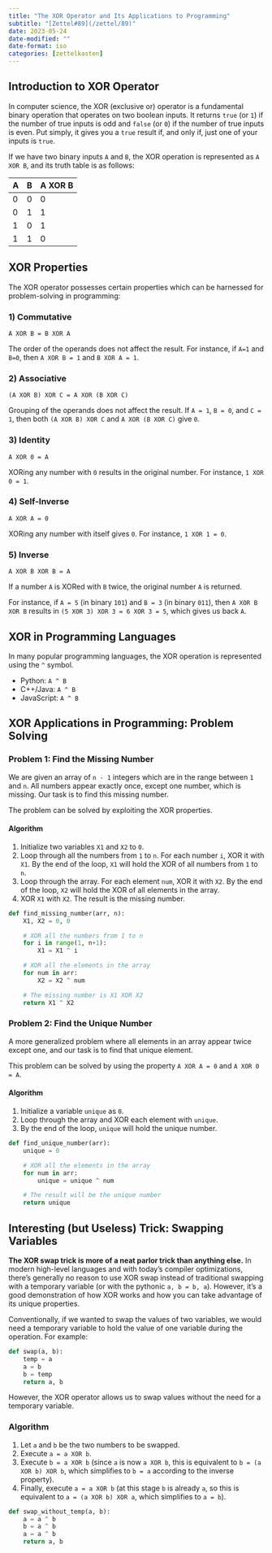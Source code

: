 ```yaml
---
title: "The XOR Operator and Its Applications to Programming"
subtitle: "[Zettel#89](/zettel/89)"
date: 2023-05-24
date-modified: ""
date-format: iso
categories: [zettelkasten]
---
```

## Introduction to XOR Operator

In computer science, the XOR (exclusive or) operator is a fundamental binary operation that operates on two boolean inputs. It returns `true` (or `1`) if the number of true inputs is odd and `false` (or `0`) if the number of true inputs is even. Put simply, it gives you a `true` result if, and only if, just one of your inputs is `true`.

If we have two binary inputs `A` and `B`, the XOR operation is represented as `A XOR B`, and its truth table is as follows:

| A | B | A XOR B |
|---|---|---------|
| 0 | 0 |   0     |
| 0 | 1 |   1     |
| 1 | 0 |   1     |
| 1 | 1 |   0     |

## XOR Properties

The XOR operator possesses certain properties which can be harnessed for problem-solving in programming:

### 1) Commutative

`A XOR B = B XOR A`

The order of the operands does not affect the result. For instance, if `A=1` and `B=0`, then `A XOR B = 1` and `B XOR A = 1`.

### 2) Associative

`(A XOR B) XOR C = A XOR (B XOR C)`

Grouping of the operands does not affect the result. If `A = 1`, `B = 0`, and `C = 1`, then both `(A XOR B) XOR C` and `A XOR (B XOR C)` give `0`.

### 3) Identity

`A XOR 0 = A`

XORing any number with `0` results in the original number. For instance, `1 XOR 0 = 1`.

### 4) Self-Inverse

`A XOR A = 0`

XORing any number with itself gives `0`. For instance, `1 XOR 1 = 0`.

### 5) Inverse

`A XOR B XOR B = A`

If a number `A` is XORed with `B` twice, the original number `A` is returned.

For instance, if `A = 5` (in binary `101`) and `B = 3` (in binary `011`), then `A XOR B XOR B` results in `(5 XOR 3) XOR 3 = 6 XOR 3 = 5`, which gives us back `A`.

## XOR in Programming Languages

In many popular programming languages, the XOR operation is represented using the `^` symbol.

* Python: `A ^ B`
* C++/Java: `A ^ B`
* JavaScript: `A ^ B`

## XOR Applications in Programming: Problem Solving

### Problem 1: Find the Missing Number

We are given an array of `n - 1` integers which are in the range between `1` and `n`. All numbers appear exactly once, except one number, which is missing. Our task is to find this missing number.

The problem can be solved by exploiting the XOR properties.

#### Algorithm

1. Initialize two variables `X1` and `X2` to `0`.
2. Loop through all the numbers from `1` to `n`. For each number `i`, XOR it with `X1`. By the end of the loop, `X1` will hold the XOR of all numbers from `1` to `n`.
3. Loop through the array. For each element `num`, XOR it with `X2`. By the end of the loop, `X2` will hold the XOR of all elements in the array.
4. XOR `X1` with `X2`. The result is the missing number.

```python
def find_missing_number(arr, n):
    X1, X2 = 0, 0

    # XOR all the numbers from 1 to n
    for i in range(1, n+1):
        X1 = X1 ^ i

    # XOR all the elements in the array
    for num in arr:
        X2 = X2 ^ num

    # The missing number is X1 XOR X2
    return X1 ^ X2
```

### Problem 2: Find the Unique Number

A more generalized problem where all elements in an array appear twice except one, and our task is to find that unique element.

This problem can be solved by using the property `A XOR A = 0` and `A XOR 0 = A`.

#### Algorithm

1. Initialize a variable `unique` as `0`.
2. Loop through the array and XOR each element with `unique`.
3. By the end of the loop, `unique` will hold the unique number.

```python
def find_unique_number(arr):
    unique = 0

    # XOR all the elements in the array
    for num in arr:
        unique = unique ^ num

    # The result will be the unique number
    return unique
```

## Interesting (but Useless) Trick: Swapping Variables

**The XOR swap trick is more of a neat parlor trick than anything else.** In modern high-level languages and with today's compiler optimizations, there's generally no reason to use XOR swap instead of traditional swapping with a temporary variable (or with the pythonic `a, b = b, a`). However, it's a good demonstration of how XOR works and how you can take advantage of its unique properties.

Conventionally, if we wanted to swap the values of two variables, we would need a temporary variable to hold the value of one variable during the operation. For example:

```python
def swap(a, b):
    temp = a
    a = b
    b = temp
    return a, b
```

However, the XOR operator allows us to swap values without the need for a temporary variable.

### Algorithm

  1. Let `a` and `b` be the two numbers to be swapped.
  2. Execute `a = a XOR b`.
  3. Execute `b = a XOR b` (since `a` is now `a XOR b`, this is equivalent to `b = (a XOR b) XOR b`, which simplifies to `b = a` according to the inverse property).
  4. Finally, execute `a = a XOR b` (at this stage `b` is already `a`, so this is equivalent to `a = (a XOR b) XOR a`, which simplifies to `a = b`).

```python
def swap_without_temp(a, b):
    a = a ^ b
    b = a ^ b
    a = a ^ b
    return a, b
```
